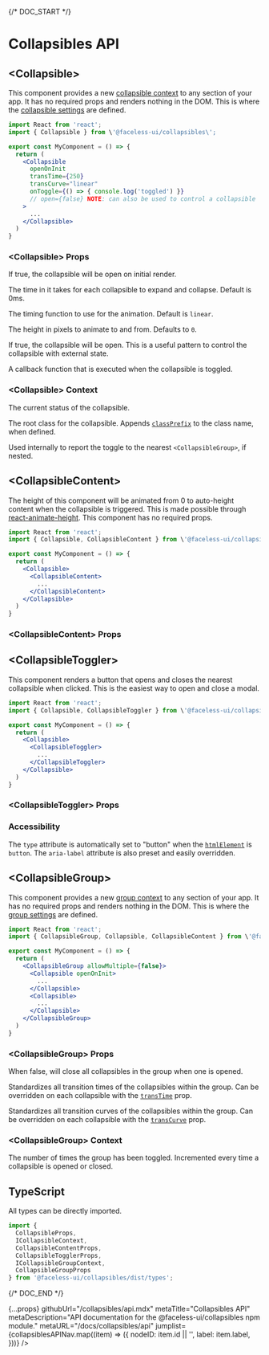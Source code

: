 
{/* DOC_START */}

# Collapsibles API

<JumplistNode nodeID="collapsible">

## \<Collapsible\>

This component provides a new [collapsible context](#context) to any section of your app. It has no required props and renders nothing in the DOM. This is where the [collapsible settings](#collapsible-props) are defined.

```jsx
import React from 'react';
import { Collapsible } from \'@faceless-ui/collapsibles\';

export const MyComponent = () => {
  return (
    <Collapsible
      openOnInit
      transTime={250}
      transCurve="linear"
      onToggle={() => { console.log('toggled') }}
      // open={false} NOTE: can also be used to control a collapsible
    >
      ...
    </Collapsible>
  )
}
```

### \<Collapsible\> Props

<PropName
  name="openOnInit"
  type="boolean"
/>

If true, the collapsible will be open on initial render.

<PropName
  name="transTime"
  type="number"
/>

The time in it takes for each collapsible to expand and collapse. Default is 0ms.

<PropName
  name="transCurve"
  type="string"
/>

The timing function to use for the animation. Default is `linear`.

<PropName
  name="initialHeight"
  type="number"
/>

The height in pixels to animate to and from. Defaults to `0`.

<PropName
  name="open"
  type="boolean"
/>

If true, the collapsible will be open. This is a useful pattern to control the collapsible with external state.

<PropName
  name="onToggle()"
  type="method"
/>

A callback function that is executed when the collapsible is toggled.

<ClassPrefix />

### \<Collapsible\> Context

<PropName
  name="isOpen"
  type="boolean"
  isContextProp
/>

The current status of the collapsible.

<PropName
  name="rootClass"
  type="string"
  isContextProp
/>

The root class for the collapsible. Appends [`classPrefix`](#classPrefix) to the class name, when defined.

<PropName
  name="handleClick()"
  type="method"
  isContextProp
/>

Used internally to report the toggle to the nearest `<CollapsibleGroup>`, if nested.

<BasicContext />

</JumplistNode>

<JumplistNode nodeID="content">

## \<CollapsibleContent\>

The height of this component will be animated from 0 to auto-height content when the collapsible is triggered. This is made possible through [react-animate-height](https://github.com/Stanko/react-animate-height). This component has no required props.

```jsx
import React from 'react';
import { Collapsible, CollapsibleContent } from \'@faceless-ui/collapsibles\';

export const MyComponent = () => {
  return (
    <Collapsible>
      <CollapsibleContent>
        ...
      </CollapsibleContent>
    </Collapsible>
  )
}
```

### \<CollapsibleContent\> Props

<BasicProps />

</JumplistNode>

<JumplistNode nodeID="toggler">

## \<CollapsibleToggler\>

This component renders a button that opens and closes the nearest collapsible when clicked. This is the easiest way to open and close a modal.

```jsx
import React from 'react';
import { Collapsible, CollapsibleToggler } from \'@faceless-ui/collapsibles\';

export const MyComponent = () => {
  return (
    <Collapsible>
      <CollapsibleToggler>
        ...
      </CollapsibleToggler>
    </Collapsible>
  )
}
```

### \<CollapsibleToggler\> Props

<BasicProps
  defaultElement="button"
  idPrefix='toggler'
/>

### Accessibility

The `type` attribute is automatically set to "button" when the [`htmlElement`](#toggler-htmlElement) is `button`. The `aria-label` attribute is also preset and easily overridden.

</JumplistNode>

<JumplistNode nodeID="group">

## \<CollapsibleGroup\>

This component provides a new [group context](#group-context) to any section of your app. It has no required props and renders nothing in the DOM. This is where the [group settings](#group-props) are defined.

```jsx
import React from 'react';
import { CollapsibleGroup, Collapsible, CollapsibleContent } from \'@faceless-ui/collapsibles\';

export const MyComponent = () => {
  return (
    <CollapsibleGroup allowMultiple={false}>
      <Collapsible openOnInit>
        ...
      </Collapsible>
      <Collapsible>
        ...
      </Collapsible>
    </CollapsibleGroup>
  )
}
```

### \<CollapsibleGroup\> Props

<PropName
  name="allowMultiple"
  type="boolean"
/>

When false, will close all collapsibles in the group when one is opened.

<PropName
  name="transTime"
  type="number"
/>

Standardizes all transition times of the collapsibles within the group. Can be overridden on each collapsible with the [`transTime`](#transTime) prop.

<PropName
  name="transCurve"
  type="string"
/>

Standardizes all transition curves of the collapsibles within the group. Can be overridden on each collapsible with the [`transCurve`](#transCurve) prop.

<ClassPrefix />

### \<CollapsibleGroup\> Context

<PropName
  name="toggleCount"
  type="number"
  isContextProp
/>

The number of times the group has been toggled. Incremented every time a collapsible is opened or closed.

<BasicContext  href="#group-props" />

</JumplistNode>

<JumplistNode nodeID="typescript">

## TypeScript

All types can be directly imported.

```jsx
import {
  CollapsibleProps,
  ICollapsibleContext,
  CollapsibleContentProps,
  CollapsibleTogglerProps,
  ICollapsibleGroupContext,
  CollapsibleGroupProps
} from '@faceless-ui/collapsibles/dist/types';
```

</JumplistNode>

{/* DOC_END */}

  {...props}
  githubUrl="/collapsibles/api.mdx"
  metaTitle="Collapsibles API"
  metaDescription="API documentation for the @faceless-ui/collapsibles npm module."
  metaURL="/docs/collapsibles/api"
  jumplist={collapsiblesAPINav.map((item) => ({
    nodeID: item.id || '',
    label: item.label,
  }))}
/>
